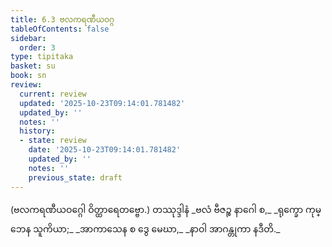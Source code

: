 ```yaml
---
title: 6.3 ဗလကရဏီယဝဂ္ဂ
tableOfContents: false
sidebar:
  order: 3
type: tipitaka
basket: su
book: sn
review:
  current: review
  updated: '2025-10-23T09:14:01.781482'
  updated_by: ''
  notes: ''
  history:
  - state: review
    date: '2025-10-23T09:14:01.781482'
    updated_by: ''
    notes: ''
    previous_state: draft
---
```



<ReviewStatus review={frontmatter.review} showDetails={true} />

<HypothesisAnnotation frontmatter={frontmatter} />

<DynamicBreadcrumb />

<Paragraph number="1318" type="center" book="sn">
(ဗလကရဏီယဝဂ္ဂေါ ဝိတ္ထာရေတဗ္ဗော.)

</Paragraph>

<Paragraph number="1319" type="center" book="sn">
တဿုဒ္ဒါနံ


</Paragraph>

<Paragraph number="1320" type="verses" book="sn">
_ဗလံ ဗီဇဉ္စ နာဂေါ စ,_  
_ရုက္ခော ကုမ္ဘေန သူကိယာ;_  
_အာကာသေန စ ဒွေ မေဃာ,_  
_နာဝါ အာဂန္တုကာ နဒီတိ._
</Paragraph>